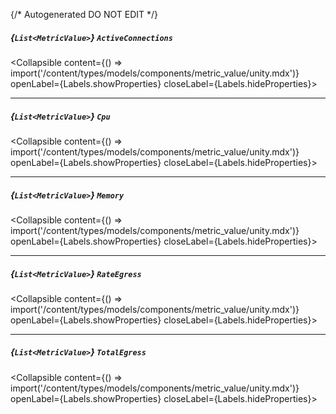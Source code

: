 {/* Autogenerated DO NOT EDIT  */}

##### *{`List<MetricValue>`}* `ActiveConnections`
<Collapsible content={() => import('/content/types/models/components/metric_value/unity.mdx')} openLabel={Labels.showProperties} closeLabel={Labels.hideProperties}>
</Collapsible>

---
##### *{`List<MetricValue>`}* `Cpu`
<Collapsible content={() => import('/content/types/models/components/metric_value/unity.mdx')} openLabel={Labels.showProperties} closeLabel={Labels.hideProperties}>
</Collapsible>

---
##### *{`List<MetricValue>`}* `Memory`
<Collapsible content={() => import('/content/types/models/components/metric_value/unity.mdx')} openLabel={Labels.showProperties} closeLabel={Labels.hideProperties}>
</Collapsible>

---
##### *{`List<MetricValue>`}* `RateEgress`
<Collapsible content={() => import('/content/types/models/components/metric_value/unity.mdx')} openLabel={Labels.showProperties} closeLabel={Labels.hideProperties}>
</Collapsible>

---
##### *{`List<MetricValue>`}* `TotalEgress`
<Collapsible content={() => import('/content/types/models/components/metric_value/unity.mdx')} openLabel={Labels.showProperties} closeLabel={Labels.hideProperties}>
</Collapsible>


